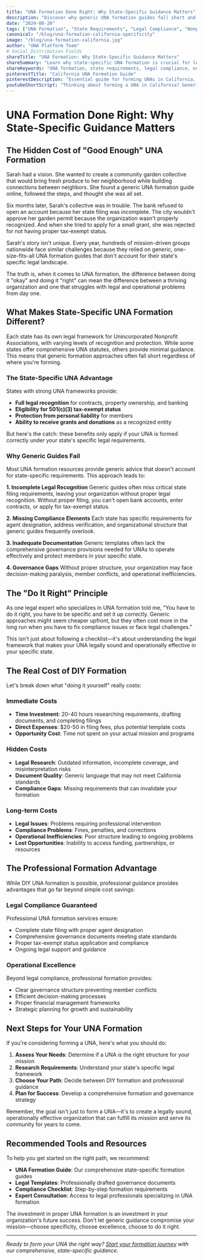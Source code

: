 ```yaml
---
title: "UNA Formation Done Right: Why State-Specific Guidance Matters"
description: "Discover why generic UNA formation guides fall short and how state-specific legal guidance ensures your Unincorporated Nonprofit Association is structured correctly from day one."
date: "2024-08-20"
tags: ["UNA Formation", "State Requirements", "Legal Compliance", "Nonprofit Law"]
canonical: "/blog/una-formation-california-specificity"
image: "/blog/una-formation-california.jpg"
author: "UNA Platform Team"
# Social Distribution Fields
shareTitle: "UNA Formation: Why State-Specific Guidance Matters"
shareSummary: "Learn why state-specific UNA formation is crucial for legal compliance and operational success. Generic guides miss critical requirements."
shareKeywords: "UNA formation, state requirements, legal compliance, nonprofit law, formation guidance"
pinterestTitle: "California UNA Formation Guide"
pinterestDescription: "Essential guide for forming UNAs in California. Avoid common pitfalls and ensure legal compliance from day one."
youtubeShortScript: "Thinking about forming a UNA in California? Generic formation guides often miss critical requirements that can leave your organization vulnerable. California has specific legal frameworks for UNAs that require proper LP/UNA-128 filing, agent designation, and governance structure. The difference between doing it 'okay' and doing it 'right' can mean the difference between a thriving organization and one that struggles with legal problems. Learn why California-specific guidance is essential for UNA success and how to avoid common formation mistakes."
---
```


# UNA Formation Done Right: Why State-Specific Guidance Matters

## The Hidden Cost of "Good Enough" UNA Formation

Sarah had a vision. She wanted to create a community garden collective that would bring fresh produce to her neighborhood while building connections between neighbors. She found a generic UNA formation guide online, followed the steps, and thought she was all set.

Six months later, Sarah's collective was in trouble. The bank refused to open an account because her state filing was incomplete. The city wouldn't approve her garden permit because the organization wasn't properly recognized. And when she tried to apply for a small grant, she was rejected for not having proper tax-exempt status.

Sarah's story isn't unique. Every year, hundreds of mission-driven groups nationwide face similar challenges because they relied on generic, one-size-fits-all UNA formation guides that don't account for their state's specific legal landscape.

The truth is, when it comes to UNA formation, the difference between doing it "okay" and doing it "right" can mean the difference between a thriving organization and one that struggles with legal and operational problems from day one.

## What Makes State-Specific UNA Formation Different?

Each state has its own legal framework for Unincorporated Nonprofit Associations, with varying levels of recognition and protection. While some states offer comprehensive UNA statutes, others provide minimal guidance. This means that generic formation approaches often fall short regardless of where you're forming.

### The State-Specific UNA Advantage

States with strong UNA frameworks provide:

- **Full legal recognition** for contracts, property ownership, and banking
- **Eligibility for 501(c)(3) tax-exempt status**
- **Protection from personal liability** for members
- **Ability to receive grants and donations** as a recognized entity

But here's the catch: these benefits only apply if your UNA is formed correctly under your state's specific legal requirements.

### Why Generic Guides Fail

Most UNA formation resources provide generic advice that doesn't account for state-specific requirements. This approach leads to:

**1. Incomplete Legal Recognition**
Generic guides often miss critical state filing requirements, leaving your organization without proper legal recognition. Without proper filing, you can't open bank accounts, enter contracts, or apply for tax-exempt status.

**2. Missing Compliance Elements**
Each state has specific requirements for agent designation, address verification, and organizational structure that generic guides frequently overlook.

**3. Inadequate Documentation**
Generic templates often lack the comprehensive governance provisions needed for UNAs to operate effectively and protect members in your specific state.

**4. Governance Gaps**
Without proper structure, your organization may face decision-making paralysis, member conflicts, and operational inefficiencies.

## The "Do It Right" Principle

As one legal expert who specializes in UNA formation told me, "You have to do it right, you have to be specific and set it up correctly. Generic approaches might seem cheaper upfront, but they often cost more in the long run when you have to fix compliance issues or face legal challenges."

This isn't just about following a checklist—it's about understanding the legal framework that makes your UNA legally sound and operationally effective in your specific state.

## The Real Cost of DIY Formation

Let's break down what "doing it yourself" really costs:

### Immediate Costs
- **Time Investment**: 20-40 hours researching requirements, drafting documents, and completing filings
- **Direct Expenses**: $20-50 in filing fees, plus potential template costs
- **Opportunity Cost**: Time not spent on your actual mission and programs

### Hidden Costs
- **Legal Research**: Outdated information, incomplete coverage, and misinterpretation risks
- **Document Quality**: Generic language that may not meet California standards
- **Compliance Gaps**: Missing requirements that can invalidate your formation

### Long-term Costs
- **Legal Issues**: Problems requiring professional intervention
- **Compliance Problems**: Fines, penalties, and corrections
- **Operational Inefficiencies**: Poor structure leading to ongoing problems
- **Lost Opportunities**: Inability to access funding, partnerships, or resources

## The Professional Formation Advantage

While DIY UNA formation is possible, professional guidance provides advantages that go far beyond simple cost savings:

### Legal Compliance Guaranteed

Professional UNA formation services ensure:
- Complete state filing with proper agent designation
- Comprehensive governance documents meeting state standards
- Proper tax-exempt status application and compliance
- Ongoing legal support and guidance

### Operational Excellence

Beyond legal compliance, professional formation provides:
- Clear governance structure preventing member conflicts
- Efficient decision-making processes
- Proper financial management frameworks
- Strategic planning for growth and sustainability

## Next Steps for Your UNA Formation

If you're considering forming a UNA, here's what you should do:

1. **Assess Your Needs**: Determine if a UNA is the right structure for your mission
2. **Research Requirements**: Understand your state's specific legal framework
3. **Choose Your Path**: Decide between DIY formation and professional guidance
4. **Plan for Success**: Develop a comprehensive formation and governance strategy

Remember, the goal isn't just to form a UNA—it's to create a legally sound, operationally effective organization that can fulfill its mission and serve its community for years to come.

## Recommended Tools and Resources

To help you get started on the right path, we recommend:

- **UNA Formation Guide**: Our comprehensive state-specific formation guides
- **Legal Templates**: Professionally drafted governance documents
- **Compliance Checklist**: Step-by-step formation requirements
- **Expert Consultation**: Access to legal professionals specializing in UNA formation

The investment in proper UNA formation is an investment in your organization's future success. Don't let generic guidance compromise your mission—choose specificity, choose excellence, choose to do it right.

---

*Ready to form your UNA the right way? [Start your formation journey](/intake) with our comprehensive, state-specific guidance.*
